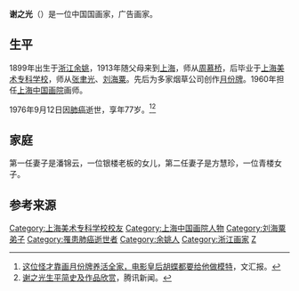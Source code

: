 '''谢之光'''（{{bd|1899年|2月25日|1976年|9月12日}}）是一位中国国画家，广告画家。

==生平==
1899年出生于[[浙江|浙江]][[余姚|余姚]]，1913年随父母来到[[上海|上海]]，师从[[周慕桥|周慕桥]]，后毕业于[[上海美术专科学校|上海美术专科学校]]，师从[[张聿光|张聿光]]、[[刘海粟|刘海粟]]。先后为多家烟草公司创作[[月份牌|月份牌]]。1960年担任[[上海中国画院|上海中国画院]]画师。

1976年9月12日因[[肺癌|肺癌]]逝世，享年77岁。<ref>[http://wenhui.whb.cn/zhuzhan/xinwen/20190213/242078.html 这位怪才靠画月份牌养活全家，电影皇后胡蝶都要给他做模特]，文汇报。</ref><ref>[https://new.qq.com/omn/20190529/20190529A03467.html 谢之光生平简史及作品欣赏]，腾讯新闻。</ref>

==家庭==
第一任妻子是潘锦云，一位银楼老板的女儿，第二任妻子是方慧珍，一位青楼女子。

==参考来源==
{{reflist}}

{{DEFAULTSORT:X}}
[[Category:上海美术专科学校校友|Category:上海美术专科学校校友]]
[[Category:上海中国画院人物|Category:上海中国画院人物]]
[[Category:刘海粟弟子|Category:刘海粟弟子]]
[[Category:罹患肺癌逝世者|Category:罹患肺癌逝世者]]
[[Category:余姚人|Category:余姚人]]
[[Category:浙江画家|Category:浙江画家]]
[[Category:谢姓|Z]]